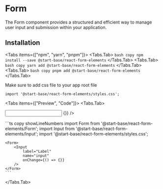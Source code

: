 # Form

The Form component provides a structured and efficient way to manage user input and submission within your application. 

## Installation

<Tabs items={["npm", "yarn", "pnpm"]}>
<Tabs.Tab>
    ``` bash copy
    npm install --save @start-base/react-form-elements
    ```
  </Tabs.Tab>
  <Tabs.Tab>
    ``` bash copy
    yarn add @start-base/react-form-elements
    ```
  </Tabs.Tab>
  <Tabs.Tab>
    ``` bash copy
    pnpm add @start-base/react-form-elements
    ```
  </Tabs.Tab>
</Tabs>

Make sure to add css file to your app root file

``` tsx copy
import '@start-base/react-form-elements/styles.css';
```


<Tabs items={["Preview", "Code"]}>
  <Tabs.Tab>
  <Preview height="200px">
   <Form>
    <Input
        label="Label"
        name="input"
        onChange={() => {}}
    />
    </Form>
  </Preview>
  </Tabs.Tab>
  <Tabs.Tab>
    ```ts copy showLineNumbers
    import Form from '@start-base/react-form-elements/Form';
    import Input from '@start-base/react-form-elements/Input';
    import '@start-base/react-form-elements/styles.css';

    <Form>
        <Input
            label="Label"
            name="input"
            onChange={() => {}}
        />
    </Form>
    ```
  </Tabs.Tab>
</Tabs>